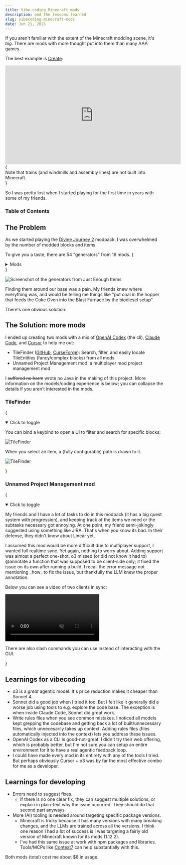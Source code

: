 ```yaml
---
title: Vibe-coding Minecraft mods
description: and the lessons learned
slug: vibecoding-minecraft-mods
date: Jun 21, 2025
---
```


If you aren't familiar with the extent of the Minecraft modding scene, it's _big_. There are mods with more thought put into them than many AAA games.

The best example is [Create](https://www.curseforge.com/minecraft/mc-mods/create):

<div
  style={{
    display: 'flex',
    flexDirection: 'column',
    alignItems: 'center',
  }}
>
  <iframe
    width="560"
    height="315"
    src="https://www.youtube.com/embed/rR8W-f9YhYA?start=24"
    title="YouTube video player"
    frameBorder="0"
    allow="autoplay; clipboard-write; encrypted-media; picture-in-picture; web-share"
    referrerPolicy="strict-origin-when-cross-origin"
    allowFullScreen
  ></iframe>
  {
    <figcaption
      style={{
        fontSize: '0.9rem',
        color: 'var(--gray)',
        paddingTop: '0.1rem',
      }}
    >
      Note that trains (and windmills and assembly lines) are not built into
      Minecraft.
    </figcaption>
  }
</div>

So I was pretty lost when I started playing for the first time in years with some of my friends.

### Table of Contents

## The Problem

As we started playing the <abbr title="highly curated collection of 200+ mods">Divine Journey 2</abbr> modpack,
I was overwhelmed by the number of modded blocks and items.

To give you a taste, there are 54 &quot;generators&quot; from 16 mods.
{

<details>
  <summary>Mods</summary>
  Actually Additions, Draconic Additions, Draconic Evolution, Ender IO, Extra
  Utilities 2, Extreme Reactors, Galacticraft Core, Galacticraft Planets,
  Immersive Engineering, Industrial Foregoing, Integrated Dynamics,
  LightningCraft, RFTools, RFTools Dimensions, Thaumcraft, Thaumic Augmentation.
</details>
}

![Screenshot of the generators from Just Enough Items](/blog/vibecoding-mc/generators.png)

Finding them around our base was a pain. My friends knew where everything was, and would be telling me things like
"put coal in the hopper that feeds the Coke Oven into the Blast Furnace by the biodiesel setup"

There's one obvious solution:

## The Solution: more mods

I ended up creating two mods with a mix of [OpenAI Codex](https://github.com/openai/codex) (the cli), [Claude Code](https://www.anthropic.com/claude-code), and [Cursor](https://www.cursor.com/) to help me out:

- TileFinder ([GitHub](https://github.com/MaxLeiter/TileFinder/), [CurseForge](https://www.curseforge.com/minecraft/mc-mods/tilefinder/comments)): Search, filter, and easily locate TileEntities (fancy/complex blocks) from all mods
- Unnamed Project Management mod: a multiplayer mod project management mod

I ~~suffered no harm~~ wrote no Java in the making of this project. More information on the models/coding experience is below; you can collapse the details if you aren't interested in the mods.

### TileFinder

{<details open>

<summary>Click to toggle</summary>
<p>
You can bind a keybind to open a UI to filter and search for specific blocks:

<Image
  src="/blog/vibecoding-mc/tilefinder-2.png"
  alt="TileFinder"
  width={800}
  height={600}
/>

When you select an item, a (fully configurable) path is drawn to it.

<Image
  src="/blog/vibecoding-mc/tilefinder-3.png"
  alt="TileFinder"
  width={800}
  height={600}
/>
</p>
</details>}

### Unnamed Project Management mod

{<details open>

<summary>Click to toggle</summary>

<p>
  My friends and I have a lot of tasks to do in this modpack (it has a big quest
  system with progression), and keeping track of the items we need or the
  subtasks necessary got annoying. At one point, my friend semi-jokingly
  suggested using something like JIRA. That's when you know its bad. In their
  defense, they didn't know about Linear yet.
</p>

<p>
  I assumed this mod would be more difficult due to multiplayer support, I
  wanted full realtime sync. Yet again, nothing to worry about. Adding support
  was almost a perfect one-shot. o3 missed (or did not know it had to) @annotate
  a function that was supposed to be client-side only; it fixed the issue on its
  own after running a build. I recall the error message not mentioning _how_ to
  fix the issue, but thankfully the LLM knew the proper annotation.
</p>

<p>Below you can see a video of two clients in sync:</p>

<video controls width={400} height={400} autoPlay playsInline muted loop>
  <source src="/blog/vibecoding-mc/project-management.webm" type="video/webm" />
</video>

There are also slash commands you can use instead of interacting with the GUI.

</details>}

## Learnings for vibecoding

- o3 is a _great_ agentic model. It's price reduction makes it cheaper than Sonnet 4.
- Sonnet did a good job when I tried it too. But I felt like it generally did a worse job using tools to e.g. explore the code base. The exception is when inside Claude Code, Sonnet did great work.
- Write rules files when you see common mistakes. I noticed all models kept grepping the codebase and getting back a lot of built/unnecessary files, which unnecesarily takes up context. Adding rules files (files automatically injected into the context) lets you address these issues.
- OpenAI Codex as a CLI is good-not-great. I didn't try their web offering, which is probably better, but I'm not sure you can setup an entire environment for it to have a real agentic feedback loop.
- I could have made every mod in its entirety with any of the tools I tried. But perhaps obviously Cursor + o3 was by far the most effective combo for me as a developer.

## Learnings for developing

- Errors need to suggest fixes.
  - If there is no one clear fix, they can suggest multiple solutions, or explain in plain-text why the issue occurred. They should do that second part anyways
- More (AI) tooling is needed around targeting specific package versions.
  - Minecraft is tricky because it has many versions with many breaking changes, and the LLMs are trained across all the versions. I think one reason I had a lot of success is I was targeting a fairly old version of Minecraft known for its mods (1.12.2).
  - I've had this same issue at work with npm packages and libraries. Tools/MCPs like [Context7](https://context7.com/) can help substantially with this.

Both mods (total) cost me about $8 in usage.
